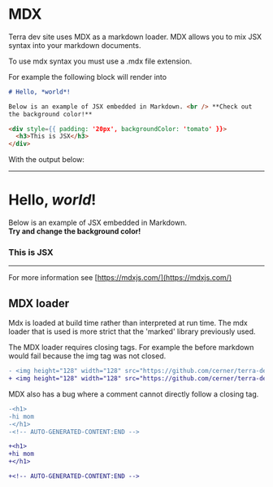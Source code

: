 # MDX

Terra dev site uses MDX as a markdown loader. MDX allows you to mix JSX syntax into your markdown documents.

To use mdx syntax you must use a .mdx file extension.

For example the following block will render into

```md
# Hello, *world*!

Below is an example of JSX embedded in Markdown. <br /> **Check out
the background color!**

<div style={{ padding: '20px', backgroundColor: 'tomato' }}>
  <h3>This is JSX</h3>
</div>
```

With the output below:
<hr />

# Hello, *world*!

Below is an example of JSX embedded in Markdown. <br /> **Try and change
the background color!**

<div style={{ padding: '20px', backgroundColor: 'tomato' }}>
  <h3>This is JSX</h3>
</div>

<hr />

For more information see [https://mdxjs.com/](https://mdxjs.com/)

## MDX loader

Mdx is loaded at build time rather than interpreted at run time. The mdx loader that is used is more strict that the 'marked' library previously used.

The MDX loader requires closing tags. For example the before markdown would fail because the img tag was not closed.

```diff
- <img height="128" width="128" src="https://github.com/cerner/terra-dev-site/raw/master/terra.png" alt="terra logo" >
+ <img height="128" width="128" src="https://github.com/cerner/terra-dev-site/raw/master/terra.png" alt="terra logo" />
```

MDX also has a bug where a comment cannot directly follow a closing tag.

```diff
-<h1>
-hi mom
-</h1>
-<!-- AUTO-GENERATED-CONTENT:END -->

+<h1>
+hi mom
+</h1>

+<!-- AUTO-GENERATED-CONTENT:END -->

```
